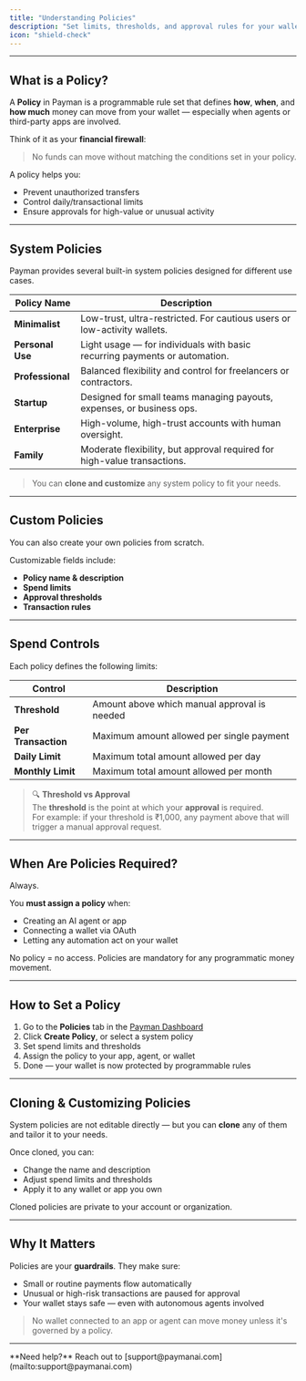 ```yaml
---
title: "Understanding Policies"
description: "Set limits, thresholds, and approval rules for your wallet and agents"
icon: "shield-check"
---
```


---

## What is a Policy?

A **Policy** in Payman is a programmable rule set that defines **how**, **when**, and **how much** money can move from your wallet — especially when agents or third-party apps are involved.

Think of it as your **financial firewall**:
> No funds can move without matching the conditions set in your policy.

A policy helps you:

- Prevent unauthorized transfers
- Control daily/transactional limits
- Ensure approvals for high-value or unusual activity

---

## System Policies

Payman provides several built-in system policies designed for different use cases.

| Policy Name     | Description                                                                 |
|-----------------|-----------------------------------------------------------------------------|
| **Minimalist**  | Low-trust, ultra-restricted. For cautious users or low-activity wallets.    |
| **Personal Use**| Light usage — for individuals with basic recurring payments or automation.  |
| **Professional**| Balanced flexibility and control for freelancers or contractors.            |
| **Startup**     | Designed for small teams managing payouts, expenses, or business ops.       |
| **Enterprise**  | High-volume, high-trust accounts with human oversight.                      |
| **Family**      | Moderate flexibility, but approval required for high-value transactions.    |

> You can **clone and customize** any system policy to fit your needs.

---

## Custom Policies

You can also create your own policies from scratch.

Customizable fields include:

- **Policy name & description**
- **Spend limits**
- **Approval thresholds**
- **Transaction rules**

---

## Spend Controls

Each policy defines the following limits:

| Control             | Description                                                               |
|---------------------|---------------------------------------------------------------------------|
| **Threshold**       | Amount above which manual approval is needed                              |
| **Per Transaction** | Maximum amount allowed per single payment                                 |
| **Daily Limit**     | Maximum total amount allowed per day                                      |
| **Monthly Limit**   | Maximum total amount allowed per month                                    |

> 🔍 **Threshold vs Approval**  
> The **threshold** is the point at which your **approval** is required.  
> For example: if your threshold is ₹1,000, any payment above that will trigger a manual approval request.

---

## When Are Policies Required?

Always.

You **must assign a policy** when:

- Creating an AI agent or app
- Connecting a wallet via OAuth
- Letting any automation act on your wallet

No policy = no access. Policies are mandatory for any programmatic money movement.

---

## How to Set a Policy

1. Go to the **Policies** tab in the [Payman Dashboard](https://dashboard.paymanai.com)
2. Click **Create Policy**, or select a system policy
3. Set spend limits and thresholds
4. Assign the policy to your app, agent, or wallet
5. Done — your wallet is now protected by programmable rules

---

## Cloning & Customizing Policies

System policies are not editable directly — but you can **clone** any of them and tailor it to your needs.

Once cloned, you can:

- Change the name and description
- Adjust spend limits and thresholds
- Apply it to any wallet or app you own

Cloned policies are private to your account or organization.

---

## Why It Matters

Policies are your **guardrails**. They make sure:

- Small or routine payments flow automatically
- Unusual or high-risk transactions are paused for approval
- Your wallet stays safe — even with autonomous agents involved

> No wallet connected to an app or agent can move money unless it's governed by a policy.

---

<Note>
	**Need help?** Reach out to [support@paymanai.com](mailto:support@paymanai.com)
</Note>